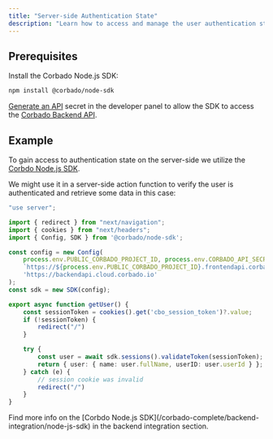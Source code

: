 ```yaml
---
title: "Server-side Authentication State"
description: "Learn how to access and manage the user authentication state on the server-side in your SvelteKit application."
---
```


## Prerequisites

Install the Corbado Node.js SDK:

```bash
npm install @corbado/node-sdk
```

[Generate an API](https://app.corbado.com/settings/api-secrets) secret in the developer panel
to allow the SDK to access the [Corbado Backend API](/corbado-complete/overview/system-architecture#corbado-backend-api).

## Example

To gain access to authentication state on the server-side we utilize the [Corbdo Node.js SDK](/corbado-complete/backend-integration/node-js-sdk).

We might use it in a server-side action function to verify the user is authenticated and retrieve some data in this case:

```ts actions.ts
"use server";

import { redirect } from "next/navigation";
import { cookies } from "next/headers";
import { Config, SDK } from '@corbado/node-sdk';

const config = new Config(
    process.env.PUBLIC_CORBADO_PROJECT_ID, process.env.CORBADO_API_SECRET,
    `https://${process.env.PUBLIC_CORBADO_PROJECT_ID}.frontendapi.corbado.io`,
    'https://backendapi.cloud.corbado.io'
);
const sdk = new SDK(config);

export async function getUser() {
    const sessionToken = cookies().get('cbo_session_token')?.value;
    if (!sessionToken) {
        redirect("/")
    }

    try {
        const user = await sdk.sessions().validateToken(sessionToken);
        return { user: { name: user.fullName, userID: user.userId } };
    } catch (e) {
        // session cookie was invalid
        redirect("/")
    }
}
```

<Note>
    Find more info on the [Corbdo Node.js SDK](/corbado-complete/backend-integration/node-js-sdk) in the backend integration section.
</Note>